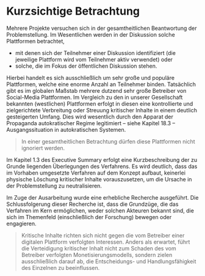 # Kurzsichtige Betrachtung

Mehrere Projekte versuchen sich in der gesamtheitlichen Beantwortung der
Problemstellung. Im Wesentlichen werden in der Diskussion solche Plattformen
betrachtet,

- mit denen sich der Teilnehmer einer Diskussion identifiziert (die jeweilige
  Plattform wird vom Teilnehmer aktiv verwendet) oder
- solche, die im Fokus der öffentlichen Diskussion stehen.

Hierbei handelt es sich ausschließlich um sehr große und populäre Plattformen,
welche eine enorme Anzahl an Teilnehmer binden. Tatsächlich gibt es im globalen
Maßstab mehrere dutzend sehr große Betreiber von Social-Media Plattformen. Im
Vergleich zu den in unserer Gesellschaft bekannten (westlichen) Plattformen
erfolgt in diesen eine kontrollierte und zielgerichtete Verbreitung oder
Streuung kritischer Inhalte in einem deutlich gesteigerten Umfang. Dies wird
wesentlich durch den Apparat der Propaganda autokratischer Regime legitimiert –
siehe Kapitel 18.3 – Ausgangssituation in autokratischen Systemen.

> In einer gesamtheitlichen Betrachtung dürfen diese Plattformen nicht ignoriert
> werden.

Im Kapitel 1.3 des Executive Summary erfolgt eine Kurzbeschreibung der zu Grunde
liegenden Überlegungen des Verfahrens. Es wird deutlich, dass das im Vorhaben
umgesetzte Verfahren auf dem Konzept aufbaut, keinerlei physische Löschung
kritischer Inhalte vorauszusetzen, um die Ursache in der Problemstellung zu
neutralisieren.

Im Zuge der Ausarbeitung wurde eine erhebliche Recherche ausgeführt. Die
Schlussfolgerung dieser Recherche ist, dass die Grundzüge, die das Verfahren im
Kern ermöglichen, weder solchen Akteuren bekannt sind, die sich im Themenfeld
(einschließlich der Forschung) bewegen oder engagieren.

> Kritische Inhalte richten sich nicht gegen die vom Betreiber einer digitalen
> Plattform verfolgten Interessen. Anders als erwartet, führt die Verteidigung
> kritischer Inhalt nicht zum Schaden des vom Betreiber verfolgten
> Monetisierungsmodells, sondern zielen ausschließlich darauf ab, die
> Entscheidungs- und Handlungsfähigkeit des Einzelnen zu beeinflussen.
